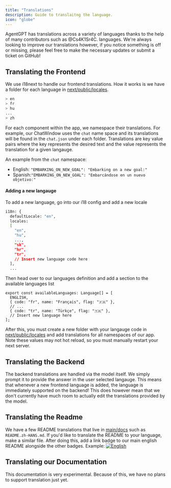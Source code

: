 ```yaml
---
title: "Translations"
description: Guide to translaitng the language.
icon: "globe"
---
```


AgentGPT has translations across a variety of languages thanks to the help of many contributors such as @Cs4K1Sr4C.
languages. We're always looking to improve our translations however, if you notice something is off or missing, please
feel free to make the necessary updates or submit a ticket on GitHub!

## Translating the Frontend

We use i18next to handle our frontend translations. How it works is we have a folder for each language
in [next/public/locales](https://github.com/reworkd/AgentGPT/tree/main/next/public/locales).

```bash title="next/public/locales"
> en
> fr
> hu
...
> zh
```

For each component within the app, we namespace their translations. For example, our ChatWindow uses the `chat` name
space and its translations will be found in the `chat.json` under each folder. Translations are key value pairs where
the key represents the
desired text and the value represents the translation for a given langauge.

An example from the `chat` namespace:

- English: `"EMBARKING_ON_NEW_GOAL": "Embarking on a new goal:"`
- Spanish:`"EMBARKING_ON_NEW_GOAL": "Embarcándose en un nuevo objetivo:"`

#### Adding a new langauge

To add a new language, go into our i18 config and add a new locale

```bash title="next/next-i18next.config.js"
i18n: {
  defaultLocale: "en",
  locales:
  [
    "en",
    "hu",
    ...,
    "sk",
    "hr",
    "tr",
    // Insert new language code here
  ],
  ...
```
Then head over to our languages definition and add a section to the available languages list
```tsx title="next/src/utils/languages.ts"
export const availableLanguages: Language[] = [
  ENGLISH,
  { code: "fr", name: "Français", flag: "🇫🇷" },
  // ...
  { code: "tr", name: "Türkçe", flag: "🇹🇷" },
  // Insert new language here
];
```
After this, you must create a new folder with your langauge code
in [next/public/locales](https://github.com/reworkd/AgentGPT/tree/main/next/public/locales) and add translations for all
namespaces of our app. Note these values may not hot reload, so you must manually restart your next server.
## Translating the Backend
The backend translations are handled via the model itself.
We simply prompt it to provide the answer in the user selected langauge.
This means that whenever a new frontend language is added, the language is immediately supported on the backend!
This does however mean that we don't currently have much room to actually edit the translations provided by the model.
## Translating the Readme
We have a few README translations that live in [main/docs](https://github.com/reworkd/AgentGPT/tree/main/docs) such
as `README.zh-HANS.md`. If you'd like to translate the README to your language, make a similar file.
After doing this, add a link badge to our main english README alongside the other badges. Example:
<a href="https://github.com/reworkd/AgentGPT/blob/master/README.md">
  <img src="https://img.shields.io/badge/lang-English-blue.svg" alt="English" />
</a>
## Translating our Documentation
This documentation is very experimental. Because of this, we have no plans to support translation just yet.
